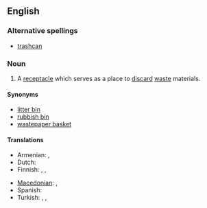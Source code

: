 ==English==

===Alternative spellings===
* [[trashcan]]

===Noun===
{{en-noun|sg=[[trash]] [[can]]}}

# A [[receptacle]] which serves as a place to [[discard]] [[waste]] materials.

====Synonyms====
* [[litter bin]]
* [[rubbish bin]]
* [[wastepaper basket]]

====Translations====
{{trans-top|receptacle for waste materials}}
* Armenian: {{t|hy|աղբարկղ|tr=aġbarkġ|sc=Armn}},  {{t|hy|աղբաման|tr=aġbaman|sc=Armn}}
* Dutch: {{t+|nl|vuilnisbak|m}}
* Finnish: {{t-|fi|jäteastia}}, {{t+|fi|roskakori}}, {{t|fi|roskapönttö}}
{{trans-mid}}
* [[Macedonian]]: {{t|mk|корпа за отпадоци|f|tr=kórpa za otpádoci|sc=Cyrl}},  {{t|mk|канта за ѓубре|f|tr=kánta za ǵúbre|sc=Cyrl}}
* Spanish: {{t|es|tacho de basura|m}}
* Turkish: {{t|tr|çöp kutusu}},  {{t|tr|çöp tenekesi}},  {{t+|tr|çöp}}
{{trans-bottom}}